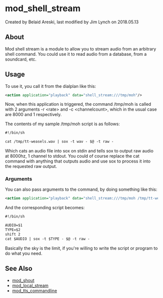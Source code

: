 
# mod_shell_stream 

 Created by  Belaid Areski, last modified by  Jim Lynch on 2018.05.13

## About

Mod shell stream is a module to allow you to stream audio from an arbitrary shell command. You could use it to read audio from a database, from a soundcard, etc.

## Usage

To use it, you call it from the dialplan like this:

```xml
<action application="playback" data="shell_stream:///tmp/moh"/>
```

Now, when this application is triggered, the command /tmp/moh is called with 2 arguments -r &lt;rate> and -c &lt;channelcount>, which in the usual case are 8000 and 1 respectively.

The contents of my sample /tmp/moh script is as follows:

```xml
#!/bin/sh

cat /tmp/tt-weasels.wav | sox -t wav - $@ -t raw -
```

Which cats an audio file into sox on stdin and tells sox to output raw audio at 8000hz, 1 channel to stdout. You could of course replace the cat command with anything that outputs audio and use sox to process it into the requested raw output.

### Arguments

You can also pass arguments to the command, by doing something like this:

```xml
<action application="playback" data="shell_stream:///tmp/moh /tmp/tt-weasels.wav wav"/>
```

And the corresponding script becomes:

```xml
#!/bin/sh

AUDIO=$1
TYPE=$2
shift 2
cat $AUDIO | sox -t $TYPE - $@ -t raw -
```

Basically the sky is the limit, if you're willing to write the script or program to do what you need.

## See Also

* [mod\_shout](mod_shout_3965531.mdx#21-play)
* [mod\_local\_stream](mod_local_stream_6587466.mdx#api)
* [mod\_tts\_commandline](mod_tts_commandline_13172802.mdx#about)


